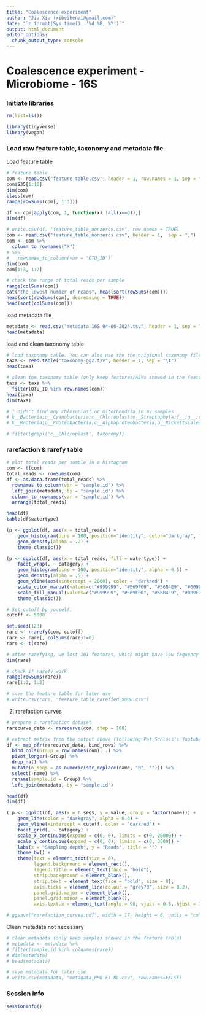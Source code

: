 ```yaml
---
title: "Coalescence experiment"
author: "Jia Xiu (xibeihenai@gmail.com)"
date: "`r format(Sys.time(), '%d %B, %Y')`"
output: html_document
editor_options: 
  chunk_output_type: console
---
```


# Coalescence experiment - Microbiome - 16S

### Initiate libraries
```r

rm(list=ls())

library(tidyverse)
library(vegan)
```

### Load raw feature table, taxonomy and metadata file
Load feature table
```r

# feature table
com <- read.csv("feature-table.csv", header = 1, row.names = 1, sep = ",")
com$S35[1:10]
dim(com)
class(com)
range(rowSums(com[, 1:3]))

df <- com[apply(com, 1, function(x) !all(x==0)),]
dim(df)

# write.csv(df, "feature_table_nonzeros.csv", row.names = TRUE)
com <- read.csv("feature_table_nonzeros.csv", header = 1,  sep = ",")
com <- com %>% 
  column_to_rownames("X") 
# %>% 
#   rownames_to_column(var = "OTU_ID")
dim(com)
com[1:3, 1:2]

# check the range of total reads per sample
range(colSums(com))
cat("the lowest number of reads", head(sort(rowSums(com))))
head(sort(rowSums(com), decreasing = TRUE))
head(sort(colSums(com)))

```

load metadata file
```r
metadata <- read.csv("metadata_16S_04-06-2024.tsv", header = 1, sep = "\t")
head(metadata)

```

load and clean taxonomy table
```r

# load taxonomy table. You can also use the the origional taxonomy file. I manually reformatted it a little bit
taxa <- read.table("taxonomy-gg2.tsv", header = 1, sep = "\t")
head(taxa)

# clean the taxonomy table (only keep features/ASVs showed in the feature table)
taxa <- taxa %>%
  filter(OTU_ID %in% row.names(com))
head(taxa)
dim(taxa)

# I didn't find any chloroplast or mitochondria in my samples
# k__Bacteria;p__Cyanobacteria;c__Chloroplast;o__Streptophyta;f__;g__;s__ and
# k__Bacteria;p__Proteobacteria;c__Alphaproteobacteria;o__Rickettsiales;f__mitochondria;g__Sarcandra;s__grandifolia

# filter(grepl('c__Chloroplast', taxonomy))

```



###  rarefaction & rarefy table
```r
# plot total reads per sample in a histogram
com <- t(com)
total_reads <- rowSums(com)
df <- as.data.frame(total_reads) %>% 
  rownames_to_column(var = "sample.id") %>% 
  left_join(metadata, by = "sample.id") %>% 
  column_to_rownames(var = "sample.id") %>% 
  arrange(total_reads) 

head(df)
table(df$watertype)

(p <- ggplot(df, aes(x = total_reads)) + 
    geom_histogram(bins = 100, position="identity", color="darkgray", fill="white") +
    geom_density(alpha = .2) +
    theme_classic())

(p <- ggplot(df, aes(x = total_reads, fill = watertype)) + 
    facet_wrap(. ~ catagery) +
    geom_histogram(bins = 100, position="identity", alpha = 0.5) +
    geom_density(alpha = .5) +
    geom_vline(aes(xintercept = 2000), color = "darkred") + 
    scale_color_manual(values=c("#999999", "#E69F00", "#56B4E9", "#009E73")) +
    scale_fill_manual(values=c("#999999", "#E69F00", "#56B4E9", "#009E73")) +
    theme_classic())

# Set cutoff by youself.
cutoff <- 5000

set.seed(123)
rare <- rrarefy(com, cutoff)
rare <- rare[, colSums(rare)!=0]
rare <- t(rare)

# after rarefying, we lost 101 features, which might have low fequency and abundance (I need to further verify this)
dim(rare)

# check if rarefy work
range(rowSums(rare))
rare[1:2, 1:2]

# save the feature table for later use
# write.csv(rare, "feature_table_rarefied_5000.csv")

```


2. rarefaction curves
```r
# prepare a rarefaction dataset
rarecurve_data <- rarecurve(com, step = 100) 

# extract metrix from the output above (following Pat Schloss's Youtube tutorial)
df <- map_dfr(rarecurve_data, bind_rows) %>% 
  bind_cols(Group = row.names(com), .) %>% 
  pivot_longer(-Group) %>% 
  drop_na() %>% 
  mutate(n_seqs = as.numeric(str_replace(name, "N", ""))) %>% 
  select(-name) %>% 
  rename(sample.id = Group) %>% 
  left_join(metadata, by = "sample.id") 

head(df)
dim(df)

( p <- ggplot(df, aes(x = n_seqs, y = value, group = factor(name))) + 
    geom_line(color = "darkgray", alpha = 0.6) +
    geom_vline(xintercept = cutoff, color = "darkred") +
    facet_grid(. ~ catagery) +
    scale_x_continuous(expand = c(0, 0), limits = c(0, 20000)) +
    scale_y_continuous(expand = c(0, 0), limits = c(0, 3000)) +
    labs(x = "Sampling depth", y = "Reads", title = "") + 
    theme_bw() +
    theme(text = element_text(size = 8),
          legend.background = element_rect(),
          legend.title = element_text(face = "bold"),
          strip.background = element_blank(),
          strip.text = element_text(face = "bold", size = 8),
          axis.ticks = element_line(colour = "grey70", size = 0.2),
          panel.grid.major = element_blank(),
          panel.grid.minor = element_blank(),
          axis.text.x = element_text(angle = 90, vjust = 0.5, hjust = 1)))

# ggsave("rarefaction_curves.pdf", width = 17, height = 6, units = "cm", p, scale = 1.5)
```


Clean metadata not necessary
```r

# clean metadata (only keep samples showed in the feature table)
# metadata <- metadata %>%
# filter(sample.id %in% colnames(rare))
# dim(metadata)
# head(metadata)

# save metadata for later use
# write.csv(metadata, "metadata_PMB-FT-NL.csv", row.names=FALSE)
```


### Session Info
```r
sessionInfo()
```